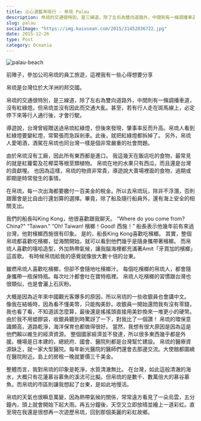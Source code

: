 ```yaml
---
title: 沁心湛藍帛琉行 - 帛琉 Palau
description: 帛琉的交通很特別，是三線道，除了左右為雙向道路外，中間則有一條調播車道，沒有紅綠燈。但帛琉並沒有因此而交通大亂。
slug: palau
socialImage: "https://img.kaixsean.com/2015/31452836722.jpg"
date: 2015-12-26
type: Post
category: Oceania
---
```

![palau-beach](https://img.kaixsean.com/2015/31452836722.jpg)

前陣子，參加公司帛琉的員工旅遊，這裡我有一些心得想要分享

帛琉是台灣位於大洋洲的邦交國。

帛琉的交通很特別，是三線道，除了左右為雙向道路外，中間則有一條調播車道，沒有紅綠燈。但帛琉並沒有因此而交通大亂。甚至，若有行人走在斑馬線上，必定停下來等行人通行後，才會行駛。

導遊說，台灣曾經贈送過帛琉紅綠燈，但後來發現，肇事率反而升高。帛琉人看到紅綠燈要變紅燈，常緊張而急踩剎車。此後，就把紅綠燈都拆掉了。
另外，帛琉人愛喝酒，酒駕在帛琉也同台灣一樣是個非常嚴重的社會問題。 

由於帛琉沒有工廠，因此所有東西都是進口。
我這幾天在飯店吃的食物，最常見的就是紅蘿蔔及花椰菜等根莖類植物。
帛琉在地的水果只有西瓜，而且還是台灣的貢獻喔。
也因為這樣，帛琉的物資非常貴，導遊說大賣場裡面的食物，過期或即期是時常發生的事情。

在帛琉，每一次出海都要繳付一百美金的稅金。所以去帛琉玩，除非不浮潛，否則跟團會是比自由行還划算的選擇。畢竟，除了船及隨行船員外，還有海上安全的相關支出。 

我們的船長叫King Kong，他很喜歡跟我聊天。
“Where do you come from? China?" “Taiwan." 
“Oh! Taiwan! 檳榔！Good! 西施！” 
船長表示他幾年前有來過台灣，他對檳榔西施很有印象。
是的，船長King Kong喜歡吃檳榔。
其實，整個帛琉都喜歡吃檳榔，從海關開始，就可以看到他們幾乎是隨身攜帶著檳榔。
而帛琉人喜歡的嘻哈造型，外加熱帶氣候，讓我腦海裡都充滿著Amit「牙買加的檳榔」這首歌。
有時候帛琉給我的感覺就像放大數十倍的台東。

雖燃帛琉人喜歡吃檳榔，但卻不會隨地吐檳榔汁。
每個吃檳榔的帛琉人，都會隨身攜帶一瓶保特瓶。每次吐汁都會吐在寶特瓶裡。
帛琉人吃檳榔的習慣跟台灣也很類似，也是會灑上石灰粉。

大概是因為近年來中國觀光客爆多的原因，所以帛琉的一些收銀員也會講中文。
像我在結帳時，因為看不懂美幣，只能掏美鈔。收銀員一開始還問我有沒有零錢，我也看了看，不知道該怎麼算，最後還是搖搖頭直接用美鈔換來一堆更小的硬幣。由於我不用塑膠袋，收銀員聽到時驚訝了一下，對我比了一個讚！
帛琉的環保意識頗高，道路乾淨，海洋保育也都做得很好。
當然，我想有很大原因是因為這是他們賴以維生的經濟資源。 
整個國家經濟並不發達，所以很多東西幾乎都是外援。機場是日本建的，總統府、國會、醫院則都是台灣幫忙建設。
帛琉的醫療資源缺乏，就一家大型醫院。每年新光醫院的醫師們還會去那邊交流。大使館都圍繞在醫院附近。島上的房租一晚就要價三千美金。

整體而言，我對帛琉的印象是乾淨，水質清澈無比。
在台灣，如此這般清澈的海水，大概只有花蓮慕谷慕魚的溪流可比擬。但帛琉的是數千、數萬倍大的慕谷慕魚。而帛琉的市區則讓我想起了台東，是如此地慢活。

帛琉的天氣也很瞬息萬變，因為熱帶氣候的關係，常常遠方看見了一朵烏雲，五分鐘內，頭上就會開始下起大雨。再五分鐘後，天空又立即放晴並繪上一道彩虹。直至現在我還是很想再一次遊歷帛琉，回到那個美麗的彩虹故鄉。